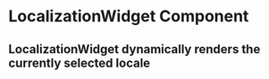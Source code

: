 
<Meta title="Library/Layout/LocalizationWidget" component={LocalizationWidget} />

# LocalizationWidget Component

## LocalizationWidget dynamically renders the currently selected locale

<Story name="LocalizationWidget">
  <LocalizationWidget />
</Story>
